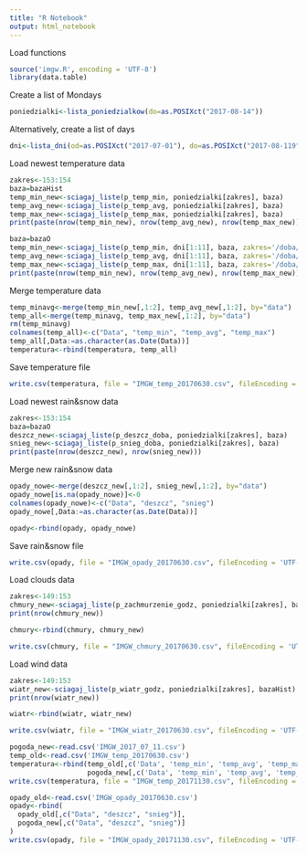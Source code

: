 ```yaml
---
title: "R Notebook"
output: html_notebook
---
```


Load functions

```r
source('imgw.R', encoding = 'UTF-8')
library(data.table)
```

Create a list of Mondays

```r
poniedzialki<-lista_poniedzialkow(do=as.POSIXct("2017-08-14"))
```

Alternatively, create a list of days
```r
dni<-lista_dni(od=as.POSIXct("2017-07-01"), do=as.POSIXct("2017-08-119"))
```

Load newest temperature data

```r
zakres<-153:154
baza=bazaHist
temp_min_new<-sciagaj_liste(p_temp_min, poniedzialki[zakres], baza)
temp_avg_new<-sciagaj_liste(p_temp_avg, poniedzialki[zakres], baza)
temp_max_new<-sciagaj_liste(p_temp_max, poniedzialki[zakres], baza)
print(paste(nrow(temp_min_new), nrow(temp_avg_new), nrow(temp_max_new)))

```
```r
baza=bazaO
temp_min_new<-sciagaj_liste(p_temp_min, dni[1:11], baza, zakres='/doba/')
temp_avg_new<-sciagaj_liste(p_temp_avg, dni[1:11], baza, zakres='/doba/')
temp_max_new<-sciagaj_liste(p_temp_max, dni[1:11], baza, zakres='/doba/')
print(paste(nrow(temp_min_new), nrow(temp_avg_new), nrow(temp_max_new)))

```

Merge temperature data

```r
temp_minavg<-merge(temp_min_new[,1:2], temp_avg_new[,1:2], by="data")
temp_all<-merge(temp_minavg, temp_max_new[,1:2], by="data")
rm(temp_minavg)
colnames(temp_all)<-c("Data", "temp_min", "temp_avg", "temp_max")
temp_all[,Data:=as.character(as.Date(Data))]
temperatura<-rbind(temperatura, temp_all)

```

Save temperature file

```r
write.csv(temperatura, file = "IMGW_temp_20170630.csv", fileEncoding = 'UTF-8')

```

Load newest rain&snow data

```r
zakres<-153:154
baza=bazaO
deszcz_new<-sciagaj_liste(p_deszcz_doba, poniedzialki[zakres], baza)
snieg_new<-sciagaj_liste(p_snieg_doba, poniedzialki[zakres], baza)
print(paste(nrow(deszcz_new), nrow(snieg_new)))

```

Merge new rain&snow data

```r
opady_nowe<-merge(deszcz_new[,1:2], snieg_new[,1:2], by="data")
opady_nowe[is.na(opady_nowe)]<-0
colnames(opady_nowe)<-c("Data", "deszcz", "snieg")
opady_nowe[,Data:=as.character(as.Date(Data))]

```


```r
opady<-rbind(opady, opady_nowe)

```

Save rain&snow file

```r
write.csv(opady, file = "IMGW_opady_20170630.csv", fileEncoding = 'UTF-8')

```

Load clouds data
```r
zakres<-149:153
chmury_new<-sciagaj_liste(p_zachmurzenie_godz, poniedzialki[zakres], bazaHist)
print(nrow(chmury_new))

```

```r
chmury<-rbind(chmury, chmury_new)
```

```r
write.csv(chmury, file = "IMGW_chmury_20170630.csv", fileEncoding = 'UTF-8')

```

Load wind data
```r
zakres<-149:153
wiatr_new<-sciagaj_liste(p_wiatr_godz, poniedzialki[zakres], bazaHist)
print(nrow(wiatr_new))

```

```r
wiatr<-rbind(wiatr, wiatr_new)
```

```r
write.csv(wiatr, file = "IMGW_wiatr_20170630.csv", fileEncoding = 'UTF-8')

```

```r
pogoda_new<-read.csv('IMGW_2017_07_11.csv')
temp_old<-read.csv('IMGW_temp_20170630.csv')
temperatura<-rbind(temp_old[,c('Data', 'temp_min', 'temp_avg', 'temp_max')],
                   pogoda_new[,c('Data', 'temp_min', 'temp_avg', 'temp_max')])
write.csv(temperatura, file = "IMGW_temp_20171130.csv", fileEncoding = 'UTF-8')

opady_old<-read.csv('IMGW_opady_20170630.csv')
opady<-rbind(
  opady_old[,c("Data", "deszcz", "snieg")],
  pogoda_new[,c("Data", "deszcz", "snieg")]
)
write.csv(opady, file = "IMGW_opady_20171130.csv", fileEncoding = 'UTF-8')
```

